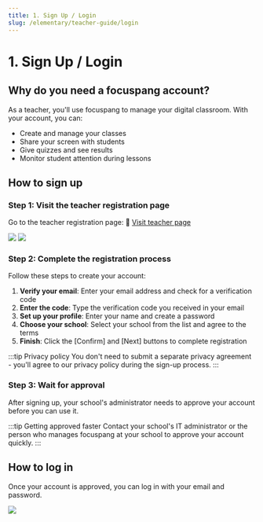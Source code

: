 ```yaml
---
title: 1. Sign Up / Login
slug: /elementary/teacher-guide/login
---
```



# 1. Sign Up / Login

## Why do you need a focuspang account?

As a teacher, you'll use focuspang to manage your digital classroom. With your account, you can:

- Create and manage your classes
- Share your screen with students
- Give quizzes and see results
- Monitor student attention during lessons

## How to sign up

### Step 1: Visit the teacher registration page

Go to the teacher registration page: 🔗 [Visit teacher page](https://teacher.focuspang.com/ko/login)

<Image src="/img/en/elementary/teacher/01-01.jpg" size="lg" />
<Image src="/img/en/elementary/teacher/01-02.jpg" size="lg" />

### Step 2: Complete the registration process

Follow these steps to create your account:

1. **Verify your email**: Enter your email address and check for a verification code
2. **Enter the code**: Type the verification code you received in your email
3. **Set up your profile**: Enter your name and create a password
4. **Choose your school**: Select your school from the list and agree to the terms
5. **Finish**: Click the [Confirm] and [Next] buttons to complete registration

:::tip Privacy policy
You don't need to submit a separate privacy agreement - you'll agree to our privacy policy during the sign-up process.
:::

### Step 3: Wait for approval

After signing up, your school's administrator needs to approve your account before you can use it.

:::tip Getting approved faster
Contact your school's IT administrator or the person who manages focuspang at your school to approve your account quickly.
:::

## How to log in

Once your account is approved, you can log in with your email and password.

<Image src="/img/en/elementary/teacher/01-03.jpg" size="lg" />
